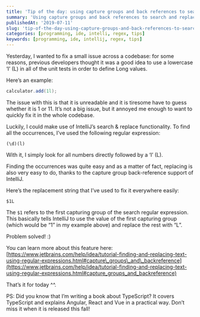```yaml
---
title: 'Tip of the day: using capture groups and back references to search and replace in IntelliJ'
summary: 'Using capture groups and back references to search and replace in IntelliJ'
publishedAt: '2019-07-11'
slug: 'tip-of-the-day-using-capture-groups-and-back-references-to-search-and-replace-in-intellij'
categories: [programming, ide, intelli, regex, tips]
keywords: [programming, ide, intellij, regex, tips]
---
```


Yesterday, I wanted to fix a small issue across a codebase: for some reasons, previous developers thought it was a good idea to use a lowercase ‘l’ (L) in all of the unit tests in order to define Long values.

Here’s an example:

```java
calculator.add(1l);
```

The issue with this is that it is unreadable and it is tiresome have to guess whether it is 1 or 11. It’s not a big issue, but it annoyed me enough to want to quickly fix it in the whole codebase.

Luckily, I could make use of IntelliJ’s search & replace functionality. To find all the occurrences, I’ve used the following regular expression:

```regex
(\d)(l)
```

With it, I simply look for all numbers directly followed by a ‘l’ (L).

Finding the occurrences was quite easy and as a matter of fact, replacing is also very easy to do, thanks to the capture group back-reference support of IntelliJ.

Here’s the replacement string that I’ve used to fix it everywhere easily:

```
$1L
```

The `$1` refers to the first capturing group of the search regular expression. This basically tells IntelliJ to use the value of the first capturing group (which would be “1” in my example above) and replace the rest with “L”.

Problem solved! :)

You can learn more about this feature here: [https://www.jetbrains.com/help/idea/tutorial-finding-and-replacing-text-using-regular-expressions.html#capture\_groups\_and\_backreference](https://www.jetbrains.com/help/idea/tutorial-finding-and-replacing-text-using-regular-expressions.html#capture_groups_and_backreference)

That’s it for today ^^.

PS: Did you know that I’m writing a book about TypeScript? It covers TypeScript and explains Angular, React and Vue in a practical way. Don’t miss it when it is released this fall!

<TwitterFollowButton username="dSebastien" size="large" />
